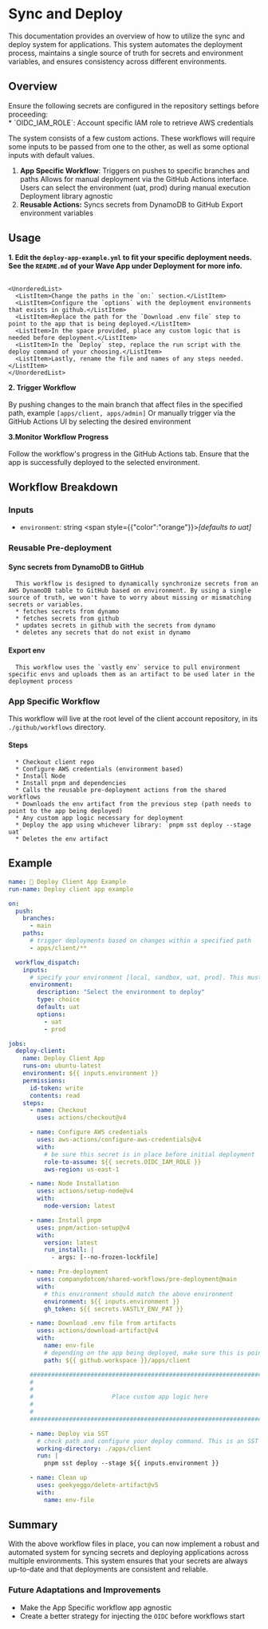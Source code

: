 
# Sync and Deploy
This documentation provides an overview of how to utilize the sync and deploy system for applications. This system automates the deployment process, maintains a single source of truth for secrets and environment variables, and ensures consistency across different environments.
## Overview

<Callout>
Ensure the following secrets are configured in the repository settings before proceeding: <br/>
 * `OIDC_IAM_ROLE`: Account specific IAM role to retrieve AWS credentials
</Callout>


The system consists of a few custom actions. These workflows will require some inputs to be passed from one to the other, as well as some optional inputs with default values.
1. **App Specific Workflow**:
    <UnorderedList>
      <ListItem>Triggers on pushes to specific branches and paths</ListItem>
      <ListItem>Allows for manual deployment via the GitHub Actions interface. Users can select the environment (uat, prod) during manual execution</ListItem>
      <ListItem>Deployment library agnostic</ListItem>
    </UnorderedList><br/>
2. **Reusable Actions:**
    <UnorderedList>
      <ListItem>Syncs secrets from DynamoDB to GitHub</ListItem>
      <ListItem>Export environment variables</ListItem>
    </UnorderedList>

## Usage
  **1. Edit the `deploy-app-example.yml` to fit your specific deployment needs. See the `README.md` of your Wave App under Deployment for more info.<br/><br/>**

    <UnorderedList>
      <ListItem>Change the paths in the `on:` section.</ListItem>
      <ListItem>Configure the `options` with the deployment environments that exists in github.</ListItem>
      <ListItem>Replace the path for the `Download .env file` step to point to the app that is being deployed.</ListItem>
      <ListItem>In the space provided, place any custom logic that is needed before deployment.</ListItem>
      <ListItem>In the `Deploy` step, replace the run script with the deploy command of your choosing.</ListItem>
      <ListItem>Lastly, rename the file and names of any steps needed.</ListItem>
    </UnorderedList>

  **2. Trigger Workflow**<br/><br/>
      <UnorderedList>
      <ListItem>By pushing changes to the main branch that affect files in the specified path, example `[apps/client, apps/admin]`</ListItem>
      <ListItem>Or manually trigger via the GitHub Actions UI by selecting the desired environment</ListItem>
      </UnorderedList>

  **3.Monitor Workflow Progress**<br/><br/>
      <UnorderedList>
      <ListItem>Follow the workflow's progress in the GitHub Actions tab.</ListItem>
      <ListItem>Ensure that the app is successfully deployed to the selected environment.</ListItem>
      </UnorderedList>



## Workflow Breakdown
### Inputs
  * `environment`: string <span style={{"color":"orange"}}><i>[defaults to uat]</i></span>

### Reusable Pre-deployment
  #### Sync secrets from DynamoDB to GitHub
      This workflow is designed to dynamically synchronize secrets from an AWS DynamoDB table to GitHub based on environment. By using a single source of truth, we won't have to worry about missing or mismatching secrets or variables.
      * fetches secrets from dynamo
      * fetches secrets from github
      * updates secrets in github with the secrets from dynamo
      * deletes any secrets that do not exist in dynamo

#### Export env
      This workflow uses the `vastly env` service to pull environment specific envs and uploads them as an artifact to be used later in the deployment process

### App Specific Workflow
This workflow will live at the root level of the client account repository, in its `./github/workflows` directory.

  #### Steps
      * Checkout client repo
      * Configure AWS credentials (environment based)
      * Install Node
      * Install pnpm and dependencies
      * Calls the reusable pre-deployment actions from the shared workflows
      * Downloads the env artifact from the previous step (path needs to point to the app being deployed)
      * Any custom app logic necessary for deployment
      * Deploy the app using whichever library: `pnpm sst deploy --stage uat`
      * Deletes the env artifact

## Example

```yaml filename=".github/workflows/deploy-app-example.yml"
name: 🔵 Deploy Client App Example
run-name: Deploy client app example

on:
  push:
    branches:
      - main
    paths:
      # trigger deployments based on changes within a specified path
      - apps/client/**

  workflow_dispatch:
    inputs:
      # specify your environment [local, sandbox, uat, prod]. This must match one of the environments in github
      environment:
        description: "Select the environment to deploy"
        type: choice
        default: uat
        options:
          - uat
          - prod

jobs:
  deploy-client:
    name: Deploy Client App
    runs-on: ubuntu-latest
    environment: ${{ inputs.environment }}
    permissions:
      id-token: write
      contents: read
    steps:
      - name: Checkout
        uses: actions/checkout@v4

      - name: Configure AWS credentials
        uses: aws-actions/configure-aws-credentials@v4
        with:
          # be sure this secret is in place before initial deployment
          role-to-assume: ${{ secrets.OIDC_IAM_ROLE }}
          aws-region: us-east-1

      - name: Node Installation
        uses: actions/setup-node@v4
        with:
          node-version: latest

      - name: Install pnpm
        uses: pnpm/action-setup@v4
        with:
          version: latest
          run_install: |
            - args: [--no-frozen-lockfile]

      - name: Pre-deployment
        uses: companydotcom/shared-workflows/pre-deployment@main
        with:
          # this environment should match the above environment
          environment: ${{ inputs.environment }}
          gh_token: ${{ secrets.VASTLY_ENV_PAT }}

      - name: Download .env file from artifacts
        uses: actions/download-artifact@v4
        with:
          name: env-file
          # depending on the app being deployed, make sure this is pointing to the correct path
          path: ${{ github.workspace }}/apps/client

      ###############################################################################
      #                                                                             #
      #                                                                             #
      #                      Place custom app logic here                            #
      #                                                                             #
      #                                                                             #
      ###############################################################################

      - name: Deploy via SST
        # check path and configure your deploy command. This is an SST example
        working-directory: ./apps/client
        run: |
          pnpm sst deploy --stage ${{ inputs.environment }}

      - name: Clean up
        uses: geekyeggo/delete-artifact@v5
        with:
          name: env-file

```

## Summary
With the above workflow files in place, you can now implement a robust and automated system for syncing secrets and deploying applications across multiple environments. This system ensures that your secrets are always up-to-date and that deployments are consistent and reliable.

### Future Adaptations and Improvements
  - Make the App Specific workflow app agnostic
  - Create a better strategy for injecting the `OIDC` before workflows start



